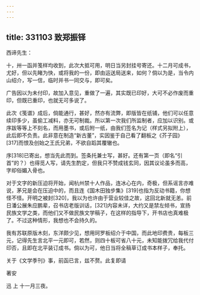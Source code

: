 ```yaml
---
---
---
```

title: 331103 致郑振铎
---




西谛先生：

十，卅一函并笺样均收到，此次大抵可用，明日当另封挂号寄还。十二月可成书，尤好，但以先睹为快，或将我的一份，即由运送局送来，如何？倘以为是，当令内山绍介，写一信，临时并书一同交与，即可矣。

广告因以为未付印，故加入意见，重做了一遍，其实既已印好，大可不必作废而重印，但既已重印，也就无可多说了。

此次《笺谱》成后，倘能通行，甚好，然亦有流弊，即版皆在纸铺，他们可以任意续印多少，虽偷工减料，亦无可制裁。所以第一次我们所监制者，应加以识别。或序跋等等上不刻名，而用墨书，或后附一纸，由我们签名为记（样式另拟附上），此后即不负责。此非意在制造“新古董”，实因鉴于自己看了翻板之《芥子园》[317]而恨及创始之王氏兄弟，不欲自蹈其覆辙也。

序[318]已寄出，想当先此而到。签条托兼士写，甚好。还有第一页（即名“引首”的？）也得觅人写，请先生酌定，但我只不赞成钱玄同，因其议论虽多而高，字却俗媚入骨也。

对于文字的新压迫将开始，闻杭州禁十人作品，连冰心在内，奇极，但系谣言亦难说，茅兄是会在压迫中的，而且连《国木田独步集》[319]也指为反动书籍，你想怪不怪。开明之被封[320]，我以为也许由于营业较佳之故，这回北新就无恙。前日潘公展朱应鹏辈，召书店老版训话，[321]内容未详，大约又是禁左倾书，宣扬民族文学之类，而他们又不做民族文学稿子，在这样的指导下，开书店也真难极了。不过这种情形，我想也不会持久的。

我有苏联原版木刻，东洋颇少见，想用珂罗板绍介于中国，而此地印费贵，每板三元，记得先生言北平一元即可，若然，则四十板可省八十元，未知能拨冗给我代付印否，且即在北平装订成书。倘以为可，他日当将全稿草订成书本样子，奉托。

关于《文学季刊》事，前函已言，兹不赘。此复即请

著安

迅 上 十一月三夜。